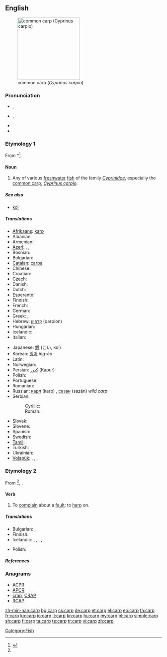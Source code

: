 {{wikipedia}}
==English==
[[Image:Common_carp.jpg|thumb|right|200px|common carp (''Cyprinus carpio'')]]

===Pronunciation===
* {{a|UK}} {{IPA|/ˈkɑːp/}}, {{SAMPA|/"kA:p/}}
* {{a|US}} {{IPA|/ˈkɑɹp/}}, {{SAMPA|/"kArp/}}
* {{audio|en-us-carp.ogg|Audio (US)}}
* {{rhymes|ɑː(r)p}}

===Etymology 1===
From {{etyl|got}} *{{term||𐌺𐌰𐍂𐍀𐌰|tr=karpa|lang=got}}<ref name ="OED">{{R:Online Etymology Dictionary|carp}}</ref>.

====Noun====
{{en-noun|carp|pl2=carps}}

# Any of various [[freshwater]] [[fish]] of the family ''[[Cyprinidae]]'', especially the [[common carp]], ''[[Cyprinus carpio]]''.

=====See also=====
* [[koi]]

=====Translations=====
{{trans-top|Any of various freshwater fish of the family Cyprinidae}}
* [[Afrikaans]]: [[karp]]
* Albanian: {{t-|sq|krap|xs=Albanian}}
* Armenian: {{t-|hy|ծածան|tr=çaçan}}
* [[Azeri]]: {{t|az|karp}}, {{t|az|sazan}}, {{t|az|çəki balığı}}
* Bosnian: {{t-|bs|šaran|m}}
* Bulgarian: {{t+|bg|шаран|m}}
* [[Catalan]]: [[carpa]] {{f}}
* Chinese: {{t+|zh|鲤鱼|tr=líyú}}
* Croatian: {{t-|hr|šaran|m}}
* Czech: {{t+|cs|kapr|m}}
* Danish: {{t-|da|karpe|c}}
* Dutch: {{t+|nl|karper|m}}
* Esperanto: {{t-|eo|karpo|xs=Esperanto}}
* Finnish: {{t+|fi|karppi}}
* French: {{t+|fr|carpe|f}}
* German: {{t+|de|Karpfen|m}}
* Greek: {{t+|el|κυπρίνος|m|tr=kiprinos}}, {{t+|el|σαζάνι|n|tr=sazani}}
* Hebrew: [[קרפיון]] (qarpion) {{m}}
* Hungarian: {{t+|hu|ponty}}
* Icelandic: {{t|is|vatnakarfi|m}}
* Italian: {{t+|it|carpa|f}}
{{trans-mid}}
* Japanese: [[鯉]] (こい, koi)
* Korean: [[잉어]] ''ing-eo''
* Latin: {{t-|la|carpa|f}}
* Norwegian: {{t-|no|karpe|c}}
* Persian: [[كپور]] (Kapur)
* Polish: {{t+|pl|karp|m}}
* Portuguese: {{t+|pt|carpa|f}}
* Romanian: {{t+|ro|crap|m}}
* Russian: [[карп]] (karp) {{m}}, [[сазан]] (sazán) ''wild carp'' {{m}}
* Serbian:
*: Cyrillic: {{t-|sr|шаран|m|sc=Cyrl}}
*: Roman: {{t-|sr|šaran|m}}
* Slovak: {{t-|sk|kapor|m}}
* Slovene: {{t+|sl|krap|m}}
* Spanish: {{t-|es|carpa|f}}
* Swedish: {{t+|sv|karp|n}}
* [[Tamil]]: {{t|ta|கெண்டைமீன்|sc=Taml}}
* Turkish: {{t+|tr|sazan}}
* Ukrainian: {{t+|uk|короп|m|xs=Ukrainian}}
* [[Volapük]]: {{qualifier|male or female}} {{t|vo|karip}}, {{qualifier|male}} {{t|vo|hikarip}}, {{qualifier|female}} {{t|vo|jikarip}}, {{qualifier|offspring, young}} {{t|vo|karipül}}
{{trans-bottom}}

===Etymology 2===
From {{etyl|non}} {{term|karpa||to boast}}<ref name ="OED"/>, {{term|karp||bragging|lang=non}}.

====Verb====
{{en-verb}}

# To [[complain]] about a [[fault]]; to [[harp]] on.

=====Translations=====
{{trans-top|To complain about a fault}}
* Bulgarian: {{t|bg|мърморя}},  {{t|bg|опявам}}
* Finnish: {{t+|fi|sättiä}}
* Icelandic: {{t|is|finna að}}, {{t|is|gagnrýna}}, {{t|is|gagnrýna smugulega}}, {{t|is|vera með sparðatíning}}, {{t|is|kvarta}}
{{trans-mid}}
* Polish: {{t|pl|utyskiwać}}
{{trans-bottom}}

=====References=====
<references/>

===Anagrams===
* [[ACPR#English|ACPR]]
* [[APCR#English|APCR]]
* [[crap#English|crap]], [[CRAP#English|CRAP]]
* [[RCAP#English|RCAP]]

[[Category:Fish]]

[[zh-min-nan:carp]]
[[bg:carp]]
[[cs:carp]]
[[de:carp]]
[[et:carp]]
[[el:carp]]
[[eo:carp]]
[[fa:carp]]
[[fr:carp]]
[[ko:carp]]
[[io:carp]]
[[it:carp]]
[[kn:carp]]
[[hu:carp]]
[[my:carp]]
[[pl:carp]]
[[simple:carp]]
[[sh:carp]]
[[fi:carp]]
[[ta:carp]]
[[te:carp]]
[[tr:carp]]
[[vi:carp]]
[[zh:carp]]